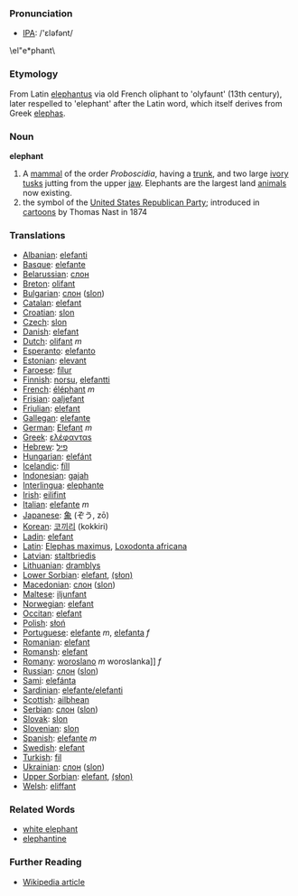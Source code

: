 === Pronunciation ===
*[[w:IPA|IPA]]: /'ɛləfənt/
\el&quot;e*phant\


===Etymology===
From Latin [[elephantus]] via old French oliphant to 'olyfaunt' (13th century), later respelled to 'elephant' after the Latin word, which itself derives from Greek [[elephas]].

=== Noun ===

'''elephant'''

#A [[mammal]] of the order ''Proboscidia'', having a [[trunk]], and two large [[ivory]] [[tusks]] jutting from the upper [[jaw]].  Elephants are the largest land [[animal]]s now existing.
# the symbol of the [[United States Republican Party]]; introduced in [[cartoon]]s by Thomas Nast in 1874

=== Translations ===
*[[Albanian]]: [[elefanti]]
*[[Basque]]: [[elefante]]
*[[Belarussian]]: [[слон]]
*[[Breton]]: [[olifant]]
*[[Bulgarian]]: [[слон]] ([[slon]])
*[[Catalan]]: [[elefant]]
*[[Croatian]]: [[slon]]
*[[Czech]]: [[slon]]
*[[Danish]]: [[elefant]]
*[[Dutch]]: [[olifant]] ''m''
*[[Esperanto]]: [[elefanto]]
*[[Estonian]]: [[elevant]]
*[[Faroese]]: [[fílur]]
*[[Finnish]]: [[norsu]], [[elefantti]]
*[[French]]: [[éléphant]] ''m''
*[[Frisian]]: [[oaljefant]]
*[[Friulian]]: [[elefant]]
*[[Gallegan]]: [[elefante]]
*[[German]]: [[Elefant]] ''m''
*[[Greek]]: [[ελέφανταs]] '' ''
*[[Hebrew]]: [[פיל]]
*[[Hungarian]]: [[elefánt]]
*[[Icelandic]]: [[fíll]]
*[[Indonesian]]: [[gajah]]
*[[Interlingua]]: [[elephante]]
*[[Irish]]: [[eilifint]]
*[[Italian]]: [[elefante]] ''m''
*[[Japanese]]: [[象]] (ぞう, zō)
*[[Korean]]: [[코끼리]] (kokkiri)
*[[Ladin]]: [[elefant]]
*[[Latin]]: [[Elephas maximus]], [[Loxodonta africana]] '' ''
*[[Latvian]]: [[staltbriedis]]
*[[Lithuanian]]: [[dramblys]]
*[[Lower Sorbian]]: [[elefant]], [[(słon)]]
*[[Macedonian]]: [[слон]] ([[slon]])
*[[Maltese]]: [[iljunfant]]
*[[Norwegian]]: [[elefant]]
*[[Occitan]]: [[elefant]]
*[[Polish]]: [[słoń]] 
*[[Portuguese]]: [[elefante]] ''m'', [[elefanta]] ''f''
*[[Romanian]]: [[elefant]]
*[[Romansh]]: [[elefant]]
*[[Romany]]: [[woroslano]] ''m'' woroslanka]] ''f''
*[[Russian]]: [[слон]] ([[slon]]) '' ''
*[[Sami]]: [[elefánta]]
*[[Sardinian]]: [[elefante/elefanti]]
*[[Scottish]]: [[ailbhean]]
*[[Serbian]]: [[слон]] ([[slon]])
*[[Slovak]]: [[slon]]
*[[Slovenian]]: [[slon]]
*[[Spanish]]: [[elefante]] ''m''
*[[Swedish]]: [[elefant]]
*[[Turkish]]: [[fil]]
*[[Ukrainian]]: [[слон]] ([[slon]])
*[[Upper Sorbian]]: [[elefant]], [[(słon)]]
*[[Welsh]]: [[eliffant]]

===Related Words===
*[[white elephant]]
*[[elephantine]]

===Further Reading===
*[[en:elephant|Wikipedia article]]